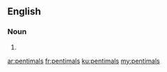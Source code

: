 ==English==

===Noun===
{{head|en|plural}}

# {{plural of|pentimal|lang=en|nocat=1}}

[[ar:pentimals]]
[[fr:pentimals]]
[[ku:pentimals]]
[[my:pentimals]]